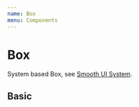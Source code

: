 ```yaml
---
name: Box
menu: Components
---
```



# Box

System based Box, see [Smooth UI System](https://smooth-ui.smooth-code.com/docs-system-getting-started).

## Basic

<Playground>
  <Box
    backgroundColor="primary"
    width={{ sm: 1, md: 0.5 }}
    height={100}
    mx="auto"
    p={2}
  />
</Playground>
